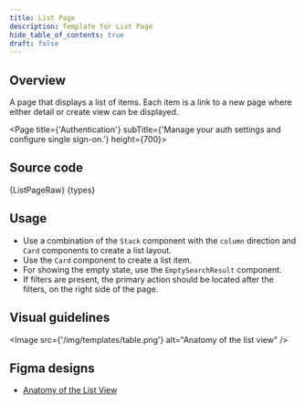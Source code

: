 ```yaml
---
title: List Page
description: Template for List Page
hide_table_of_contents: true
draft: false
---
```




## Overview

A page that displays a list of items. Each item is a link to a new page where either detail or create view can be displayed.

<Page title={'Authentication'} subTitle={'Manage your auth settings and configure single sign-on.'} height={700}>
  <DataProvider>
    <ListPage />
  </DataProvider>
</Page>

## Source code

<CodeCollapse label="ListPage.tsx" isOpen>
  {ListPageRaw}
</CodeCollapse>
<CodeCollapse label="types.ts">{types}</CodeCollapse>

## Usage

- Use a combination of the `Stack` component with the `column` direction and `Card` components to create a list layout.
- Use the `Card` component to create a list item.
- For showing the empty state, use the `EmptySearchResult` component.
- If filters are present, the primary action should be located after the filters, on the right side of the page.

## Visual guidelines

<Image src={'/img/templates/table.png'} alt="Anatomy of the list view" />

## Figma designs

- [Anatomy of the List View](https://www.figma.com/file/Jk9PWNElaPZh2oSBWOxoWm/Joseph-Breitreiter-%7C-List-View---In-Progress?type=design&node-id=454-6362&mode=design&t=INSTd153rtu6sbBU-0)

